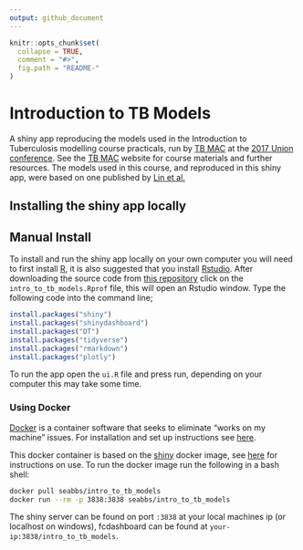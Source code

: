 ```yaml
---
output: github_document
---
```


```r
knitr::opts_chunk$set(
  collapse = TRUE,
  comment = "#>",
  fig.path = "README-"
)
```

# Introduction to TB Models

A shiny app reproducing the models used in the Introduction to Tuberculosis modelling course practicals, run by [TB MAC](http://tb-mac.org/) at the [2017 Union conference](http://guadalajara.worldlunghealth.org/about-us). See the [TB MAC](http://tb-mac.org/) website for course materials and further resources. The models used in this course, and reproduced in this shiny app, were based on one published by [Lin et al.](http://www.who.int/bulletin/volumes/90/10/11-101436.pdf)

## Installing the shiny app locally

## Manual Install

To install and run the shiny app locally on your own computer you will need to first install [R](https://www.r-project.org/), it is also suggested that you install [Rstudio](https://www.rstudio.com/products/rstudio/download/). After downloading the source code from [this repository](https://www.github.com/seabbs/intro_to_tb_models) click on the `intro_to_tb_models.Rprof` file, this will open an Rstudio window. Type the following code into the command line;

```r
install.packages("shiny")
install.packages("shinydashboard")
install.packages("DT")
install.packages("tidyverse")
install.packages("rmarkdown")
install.packages("plotly")
```

To run the app open the `ui.R` file and press run, depending on your computer this may take some time.


### Using Docker

[Docker](https://www.docker.com/what-docker) is a container software that seeks to eliminate "works on my machine" issues. For installation and set up instructions see [here](https://www.docker.com/community-edition). 

This docker container is based on the [shiny](https://hub.docker.com/r/rocker/shiny/) docker image, see [here](https://github.com/rocker-org/shiny) for instructions on use. To run the docker image run the following in a bash shell:

```bash
docker pull seabbs/intro_to_tb_models
docker run --rm -p 3838:3838 seabbs/intro_to_tb_models
```

The shiny server can be found on port `:3838` at your local machines ip (or localhost on windows), fcdashboard can be found at `your-ip:3838/intro_to_tb_models`.



